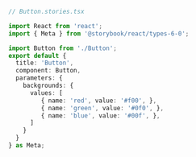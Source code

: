 ```ts
// Button.stories.tsx

import React from 'react';
import { Meta } from '@storybook/react/types-6-0';

import Button from './Button';
export default {
  title: 'Button',
  component: Button,
  parameters: {
    backgrounds: {
      values: [
         { name: 'red', value: '#f00', },
         { name: 'green', value: '#0f0', },
         { name: 'blue', value: '#00f', },
      ]
    }
  }
} as Meta;
```